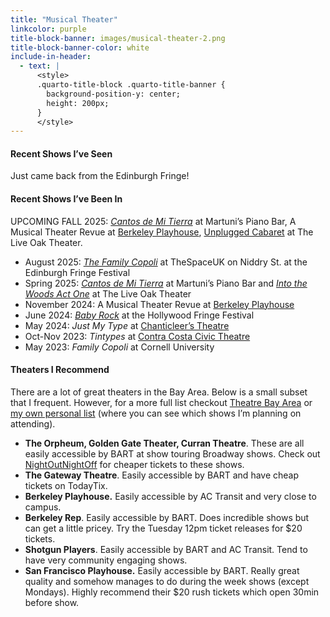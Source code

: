 ```yaml
---
title: "Musical Theater"
linkcolor: purple 
title-block-banner: images/musical-theater-2.png
title-block-banner-color: white
include-in-header:
  - text: |
      <style>
      .quarto-title-block .quarto-title-banner {
        background-position-y: center;
        height: 200px;
      }
      </style>
---
```


#### **Recent Shows I've Seen**

Just came back from the Edinburgh Fringe!

#### **Recent Shows I've Been In**

UPCOMING FALL 2025: [*Cantos de Mi Tierra*](https://cabaretlatinocantosdemitierra.com) at Martuni's Piano Bar, A Musical Theater Revue at [Berkeley Playhouse](https://tickets.berkeleyplayhouse.org), [Unplugged Cabaret](https://korsamt.org/2025-2026/) at The Live Oak Theater.

-   August 2025: [*The Family Copoli*](https://thefamilycopoli.com) at TheSpaceUK on Niddry St. at the Edinburgh Fringe Festival
-   Spring 2025: [*Cantos de Mi Tierra*](https://cabaretlatinocantosdemitierra.com) at Martuni's Piano Bar and [*Into the Woods Act One*](https://korsamt.org/current-season/) at The Live Oak Theater
-   November 2024: A Musical Theater Revue at [Berkeley Playhouse](https://tickets.berkeleyplayhouse.org)
-   June 2024: [*Baby Rock*](https://www.hollywoodfringe.org/projects/10500?tab=details) at the Hollywood Fringe Festival
-   May 2024: *Just My Type* at [Chanticleer's Theatre](https://www.chanticleers.org)
-   Oct-Nov 2023: *Tintypes* at [Contra Costa Civic Theatre](https://www.ccct.org)
-   May 2023: *Family Copoli* at Cornell University

#### **Theaters I Recommend**

There are a lot of great theaters in the Bay Area. Below is a small subset that I frequent. However, for a more full list checkout [Theatre Bay Area](https://www.theatrebayarea.org) or [my own personal list](https://docs.google.com/document/d/1GJsyDc-R5UueHKNIg0VxwXyYjCFLqCkXAYSWuNblP0s/edit?usp=sharing) (where you can see which shows I'm planning on attending).

-   **The Orpheum, Golden Gate Theater, Curran Theatre**. These are all easily accessible by BART at show touring Broadway shows. Check out [NightOutNightOff](https://www.nightoutnightoff.org) for cheaper tickets to these shows.
-   **The Gateway Theatre**. Easily accessible by BART and have cheap tickets on TodayTix.
-   **Berkeley Playhouse.** Easily accessible by AC Transit and very close to campus.
-   **Berkeley Rep**. Easily accessible by BART. Does incredible shows but can get a little pricey. Try the Tuesday 12pm ticket releases for \$20 tickets.
-   **Shotgun Players**. Easily accessible by BART and AC Transit. Tend to have very community engaging shows.
-   **San Francisco Playhouse.** Easily accessible by BART. Really great quality and somehow manages to do during the week shows (except Mondays). Highly recommend their \$20 rush tickets which open 30min before show.

#### 
